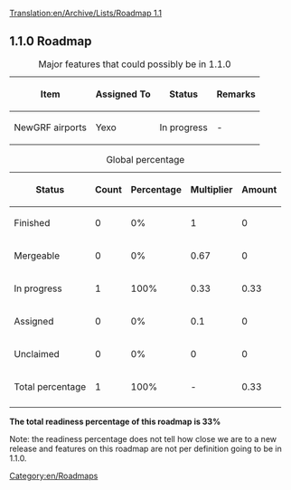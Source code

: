 [[Translation:en/Archive/Lists/Roadmap 1.1]]
{{en/Roadmapheader|
previous=Roadmap 1.0|
current=Roadmap 1.1|
next=Roadmap 1.2|
}}
== 1.1.0 Roadmap ==

{| border="1"
|+ Major features that could possibly be in 1.1.0
|-
! Item !! Assigned To !! Status !! Remarks
|-
|NewGRF airports || Yexo
!class="wip" | In progress || -
|}




{| border="1"
|+ Global percentage
|-
! Status !! Count !! Percentage !! Multiplier !! Amount
|-
!class="checked" | Finished || 0 || 0% || 1 || 0
|-
!class="wip" | Mergeable || 0 || 0% || 0.67 || 0
|-
!class="wip" | In progress || 1 || 100% || 0.33 || 0.33
|-
!class="claimed" | Assigned || 0 || 0% || 0.1 || 0
|-
!class="unclaimed" | Unclaimed || 0 || 0% || 0 || 0
|-
!class="wip" | Total percentage 
!class="wip" | 1
!class="wip" | 100% 
!class="wip" | - 
!class="wip" | 0.33
|-
|}
'''The total readiness percentage of this roadmap is 33%'''

Note: the readiness percentage does not tell how close we are to a new release and features on this roadmap are not per definition going to be in 1.1.0.
[[Category:en/Roadmaps]]